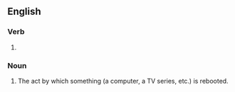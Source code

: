 ==English==

===Verb===
{{head|en|verb form}}

# {{present participle of|reboot|lang=en|nocat=1}}

===Noun===
{{en-noun}}

# The act by which something (a computer, a TV series, etc.) is rebooted.